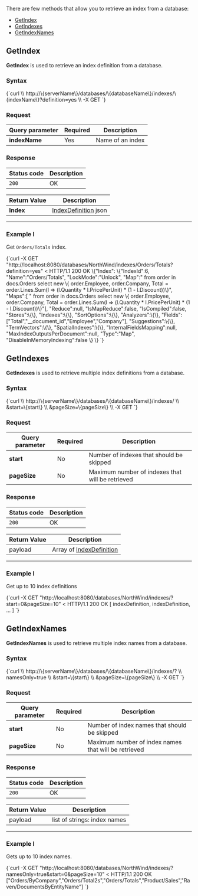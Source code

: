 
There are few methods that allow you to retrieve an index from a database:   
- [GetIndex](../../../client-api/commands/indexes/get.mdx#getindex)   
- [GetIndexes](../../../client-api/commands/indexes/get.mdx#getindexes)   
- [GetIndexNames](../../../client-api/commands/indexes/get.mdx#getindexnames)   

## GetIndex

**GetIndex** is used to retrieve an index definition from a database.

### Syntax

<TabItem value="json" label="json">
<CodeBlock language="json">
{`curl \\
	http://\{serverName\}/databases/\{databaseName\}/indexes/\{indexName\}?definition=yes \\
	-X GET 
`}
</CodeBlock>
</TabItem>

### Request

| Query parameter | Required |  Description |
| ------------- | -- | ---- |
| **indexName** | Yes | Name of an index |

### Response

| Status code | Description |
| ----------- | - |
| `200` | OK |

| Return Value | Description |
| ------------- | ------------- |
| **Index** | [IndexDefinition](../../../glossary/index-definition.mdx) json |

---

### Example I

Get `Orders/Totals` index.

<TabItem value="json" label="json">
<CodeBlock language="json">
{`curl -X GET "http://localhost:8080/databases/NorthWind/indexes/Orders/Totals?definition=yes"
< HTTP/1.1 200 OK
\{"Index":
	\{"IndexId":6,
	"Name":"Orders/Totals",
	"LockMode":"Unlock",
	"Map":" from order in docs.Orders  
		select new  \{    
			order.Employee,    
			order.Company,    
			Total = order.Lines.Sum(l => (l.Quantity * l.PricePerUnit) * (1 - l.Discount))\}",
	"Maps":[
		" from order in docs.Orders  select new  \{     
			order.Employee,    
			order.Company,    
			Total = order.Lines.Sum(l => (l.Quantity * l.PricePerUnit) * (1 - l.Discount))\}"],
	"Reduce":null,
	"IsMapReduce":false,
	"IsCompiled":false,
	"Stores":\{\},
	"Indexes":\{\},
	"SortOptions":\{\},
	"Analyzers":\{\},
	"Fields":["Total","__document_id","Employee","Company"],
	"Suggestions":\{\},
	"TermVectors":\{\},
	"SpatialIndexes":\{\},
	"InternalFieldsMapping":null,
	"MaxIndexOutputsPerDocument":null,
	"Type":"Map",
	"DisableInMemoryIndexing":false
	\}
\}
`}
</CodeBlock>
</TabItem>



## GetIndexes

**GetIndexes** is used to retrieve multiple index definitions from a database.

### Syntax

<TabItem value="json" label="json">
<CodeBlock language="json">
{`curl \\
	http://\{serverName\}/databases/\{databaseName\}/indexes/ \\
		&start=\{start\} \\
		&pageSize=\{pageSize\} \\
	-X GET 
`}
</CodeBlock>
</TabItem>

### Request

| Query parameter | Required | Description |
| ------------- | -- | ---- |
| **start** | No | Number of indexes that should be skipped |
| **pageSize** | No | Maximum number of indexes that will be retrieved  |

### Response

| Status code | Description |
| ----------- | - |
| `200` | OK |

| Return Value | Description |
| ------------- | ------------- |
| payload | Array of [IndexDefinition](../../../glossary/index-definition.mdx) |

---

### Example I

Get up to 10 index definitions

<TabItem value="json" label="json">
<CodeBlock language="json">
{`curl -X GET "http://localhost:8080/databases/NorthWind/indexes/?start=0&pageSize=10"
< HTTP/1.1 200 OK
[ indexDefinition, indexDefinition, ... ]
`}
</CodeBlock>
</TabItem>



## GetIndexNames

**GetIndexNames** is used to retrieve multiple index names from a database.


### Syntax

<TabItem value="json" label="json">
<CodeBlock language="json">
{`curl \\
	http://\{serverName\}/databases/\{databaseName\}/indexes/? \\
		namesOnly=true \\
		&start=\{start\} \\
		&pageSize=\{pageSize\} \\
	-X GET
`}
</CodeBlock>
</TabItem>

### Request

| Query parameter | Required | Description |
| ------------- | -- | ---- |
| **start** | No | Number of index names that should be skipped |
| **pageSize** | No | Maximum number of index names that will be retrieved |


### Response

| Status code | Description |
| ----------- | - |
| `200` | OK |

| Return Value | Description |
| ------------- | ------------- |
| payload | list of strings: index names |

---

### Example I

Gets up to 10 index names.

<TabItem value="json" label="json">
<CodeBlock language="json">
{`curl -X GET "http://localhost:8080/databases/NorthWind/indexes/?namesOnly=true&start=0&pageSize=10" 
< HTTP/1.1 200 OK
["Orders/ByCompany","Orders/Total2s","Orders/Totals","Product/Sales","Raven/DocumentsByEntityName"]
`}
</CodeBlock>
</TabItem>





